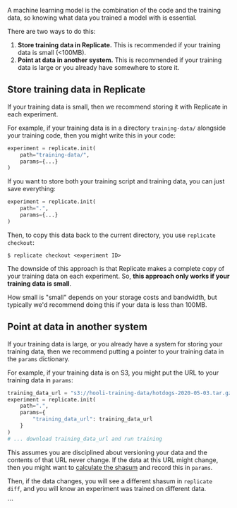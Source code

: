 
<DocsLayout title="Version training data">


A machine learning model is the combination of the code and the training data, so knowing what data you trained a model with is essential.

There are two ways to do this:

1. **Store training data in Replicate.** This is recommended if your training data is small (<100MB).
2. **Point at data in another system.** This is recommended if your training data is large or you already have somewhere to store it.

## Store training data in Replicate

If your training data is small, then we recommend storing it with Replicate in each experiment.

For example, if your training data is in a directory `training-data/` alongside your training code, then you might write this in your code:

```python
experiment = replicate.init(
    path="training-data/",
    params={...}
)
```

If you want to store both your training script and training data, you can just save everything:

```python
experiment = replicate.init(
    path=".",
    params={...}
)
```

Then, to copy this data back to the current directory, you use `replicate checkout`:

```
$ replicate checkout <experiment ID>
```

The downside of this approach is that Replicate makes a complete copy of your training data on each experiment. So, **this approach only works if your training data is small**.

How small is "small" depends on your storage costs and bandwidth, but typically we'd recommend doing this if your data is less than 100MB.

## Point at data in another system

If your training data is large, or you already have a system for storing your training data, then we recommend putting a pointer to your training data in the `params` dictionary.

For example, if your training data is on S3, you might put the URL to your training data in `params`:

```python
training_data_url = "s3://hooli-training-data/hotdogs-2020-05-03.tar.gz"
experiment = replicate.init(
    path=".",
    params={
        "training_data_url": training_data_url
    }
)
# ... download training_data_url and run training
```

This assumes you are disciplined about versioning your data and the contents of that URL never change. If the data at this URL might change, then you might want to [calculate the shasum](https://gist.github.com/rji/b38c7238128edf53a181) and record this in `params`.

Then, if the data changes, you will see a different shasum in `replicate diff`, and you will know an experiment was trained on different data.

</DocsLayout>
```


